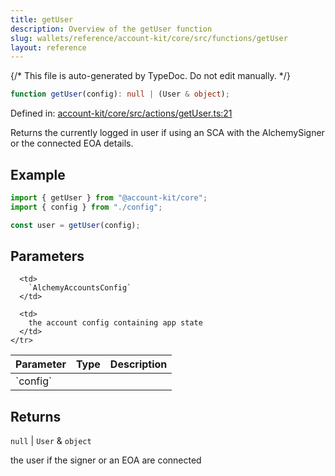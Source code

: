 ```yaml
---
title: getUser
description: Overview of the getUser function
slug: wallets/reference/account-kit/core/src/functions/getUser
layout: reference
---
```


{/* This file is auto-generated by TypeDoc. Do not edit manually. */}

```ts
function getUser(config): null | (User & object);
```

Defined in: [account-kit/core/src/actions/getUser.ts:21](https://github.com/alchemyplatform/aa-sdk/blob/08ef11b1fc98663df6a97fa93722c7f14b33f1cc/account-kit/core/src/actions/getUser.ts#L21)

Returns the currently logged in user if using an SCA with the AlchemySigner
or the connected EOA details.

## Example

```ts
import { getUser } from "@account-kit/core";
import { config } from "./config";

const user = getUser(config);
```

## Parameters

<table>
  <thead>
    <tr>
      <th align="left">Parameter</th>
      <th align="left">Type</th>
      <th align="left">Description</th>
    </tr>
  </thead>

  <tbody>
    <tr>
      <td>
        `config`
      </td>

      <td>
        `AlchemyAccountsConfig`
      </td>

      <td>
        the account config containing app state
      </td>
    </tr>

  </tbody>
</table>

## Returns

`null` | `User` & `object`

the user if the signer or an EOA are connected
